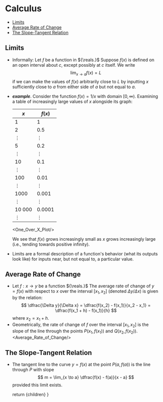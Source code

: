 

# Calculus

<TOC>

- [Limits](#limits)
- [Average Rate of Change](#average-rate-of-change)
- [The Slope-Tangent Relation](#the-slope-tangent-relation)


</TOC>

## Limits
- Informally: Let ${f}$ be a function in ${\reals.}$ Suppose ${f(x)}$ is defined on an open interval about ${c,}$ except possibly at ${c}$ itself. We write
  $$
    \lim_{x \to a} f(x) = L
  $$
  if we can make the values of ${f(x)}$ arbitrarily close to ${L}$ by inputting ${x}$ sufficiently close to ${a}$ from either side of ${a}$ but not equal to ${a.}$
- __*example*__. Consider the function ${f(x) = 1/x}$ with domain ${[0, \infty).}$ Examining a table of increasingly large values of ${x}$ alongside its graph:
  <Cols>


  | ${x}$      | ${f(x)}$   |
  | ---------- | ---------- |
  | ${1}$      | ${1}$      |
  | ${2}$      | ${0.5}$    |
  | ${\vdots}$ | ${\vdots}$ |
  | ${5}$      | ${0.2}$    |
  | ${\vdots}$ | ${\vdots}$ |
  | ${10}$     | ${0.1}$    |
  | ${\vdots}$ | ${\vdots}$ |
  | ${100}$    | ${0.01}$   |
  | ${\vdots}$ | ${\vdots}$ |
  | ${1000}$   | ${0.001}$  |
  | ${\vdots}$ | ${\vdots}$ |
  | ${10~000}$ | ${0.0001}$ |
  | ${\vdots}$ | ${\vdots}$ |

  <One_Over_X_Plot/>

  </Cols>

  We see that ${f(x)}$ grows increasingly small as ${x}$ grows increasingly large (i.e., tending towards positive infinity).
- Limits are a formal description of a function's behavior (what its outputs look like) for inputs near, but not equal to, a particular value.

## Average Rate of Change
- Let ${f: x \to y}$ be a function ${\reals.}$ The average rate of change of ${y = f(x)}$ with respect to ${x}$ over the interval ${[x_1, x_2]}$ (denoted ${\Delta y / \Delta x}$) is given by the relation:
  $$
    \dfrac{\Delta y}{\Delta x} = \dfrac{f(x_2) - f(x_1)}{x_2 - x_1} = \dfrac{f(x_1 + h) - f(x_1)}{h}
  $$
  where ${x_2 = x_1 + h.}$
- Geometrically, the rate of change of ${f}$ over the interval ${[x_1, x_2]}$ is the slope of the line through the points ${P(x_1, f(x_1))}$ and ${Q(x_2, f(x_2)).}$
  <Average_Rate_of_Change/>

## The Slope-Tangent Relation 
- The tangent line to the curve ${y = f(x)}$ at the point ${P(a, f(a))}$ is the line through ${P}$ with slope
  $$
    m = \lim_{x \to a} \dfrac{f(x) - f(a)}{x - a}
  $$
  provided this limit exists.


    return <MdxLayout>{children}</MdxLayout>
}